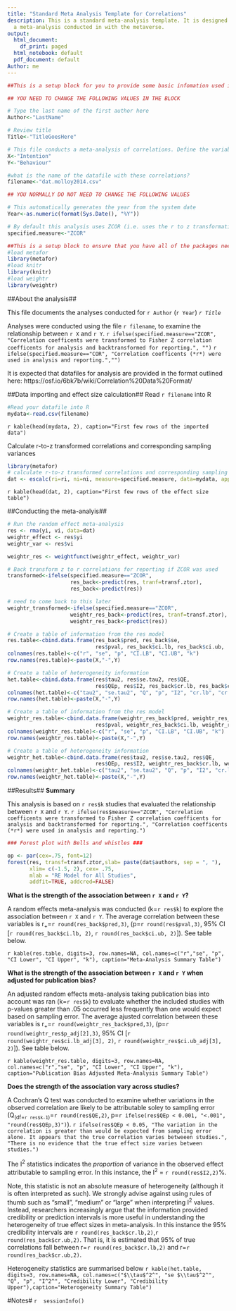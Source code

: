 ```yaml
---
title: "Standard Meta Analysis Template for Correlations"
description: This is a standard meta-analysis template. It is designed to document
  a meta-analysis conducted in with the metaverse.
output:
  html_document:
    df_print: paged
  html_notebook: default
  pdf_document: default
Author: me
---
```


```r
##This is a setup block for you to provide some basic infomation used in other parts of the document

## YOU NEED TO CHANGE THE FOLLOWING VALUES IN THE BLOCK

# Type the last name of the first author here
Author<-"LastName"

# Review title
Title<-"TitleGoesHere"

# This file conducts a meta-analysis of correlations. Define the variable names for the relationship of interest
X<-"Intention"
Y<-"Behaviour"

#what is the name of the datafile with these correlations?
filename<-"dat.molloy2014.csv"

```

```r
## YOU NORMALLY DO NOT NEED TO CHANGE THE FOLLOWING VALUES

# This automatically generates the year from the system date
Year<-as.numeric(format(Sys.Date(), "%Y"))

# By default this analysis uses ZCOR (i.e. uses the r to z transformation) to conduct the analysis. You can change it here but only if you understand what you're doing
specified.measure<-"ZCOR"

##This is a setup block to ensure that you have all of the packages needed for the analyses below. You can add additional packages if required
#load metafor
library(metafor)
#load knitr
library(knitr)
#load weightr
library(weightr)
```

##About the analysis##

This file documents the analyses conducted for `r Author` (`r Year`) *`r Title`*

Analyses were conducted using the file `r filename`, to examine the relationship between `r X` and `r Y`. `r ifelse(specified.measure=="ZCOR", "Correlation coefficents were transformed to Fisher Z correlation coefficents for analysis and backtransformed for reporting.", "")` `r ifelse(specified.measure=="COR", "Correlation coefficents (*r*) were used in analysis and reporting.","")`

It is expected that datafiles for analysis are provided in the format outlined here: https://osf.io/6bk7b/wiki/Correlation%20Data%20Format/

##Data importing and effect size calculation##
Read `r filename` into R
```r
#Read your datafile into R
mydata<-read.csv(filename)
```
`r kable(head(mydata, 2), caption="First few rows of the imported data")`

Calculate r-to-z transformed correlations and corresponding sampling variances
```r
library(metafor)
# calculate r-to-z transformed correlations and corresponding sampling variances
dat <- escalc(ri=ri, ni=ni, measure=specified.measure, data=mydata, append=TRUE)
```
`r kable(head(dat, 2), caption="First few rows of the effect size table")`

##Conducting the meta-analyis##
```r
# Run the random effect meta-analysis
res <- rma(yi, vi, data=dat)
weightr_effect <- res$yi
weightr_var <- res$vi

weightr_res <- weightfunct(weightr_effect, weightr_var)

# Back transform z to r correlations for reporting if ZCOR was used
transformed<-ifelse(specified.measure=="ZCOR", 
                    res_back<-predict(res, tranf=transf.ztor), 
                    res_back<-predict(res))

# need to come back to this later
weightr_transformed<-ifelse(specified.measure=="ZCOR",
                    weightr_res_back<-predict(res, tranf=transf.ztor),
                    weightr_res_back<-predict(res))

# Create a table of information from the res model
res.table<-cbind.data.frame(res_back$pred, res_back$se, 
                            res$pval, res_back$ci.lb, res_back$ci.ub,  res$k)
colnames(res.table)<-c("r", "se", "p", "CI.LB", "CI.UB", "k")
row.names(res.table)<-paste(X,"-",Y)

# Create a table of heterogeneity information
het.table<-cbind.data.frame(res$tau2, res$se.tau2, res$QE, 
                            res$QEp, res$I2, res_back$cr.lb, res_back$cr.ub)
colnames(het.table)<-c("tau2", "se.tau2", "Q", "p", "I2", "cr.lb", "cr.ub")
row.names(het.table)<-paste(X,"-",Y)

# Create a table of information from the res model
weightr_res.table<-cbind.data.frame(weightr_res_back$pred, weightr_res_back$se, 
                            res$pval, weightr_res_back$ci.lb, weightr_res_back$ci.ub,  res$k)
colnames(weightr_res.table)<-c("r", "se", "p", "CI.LB", "CI.UB", "k")
row.names(weightr_res.table)<-paste(X,"-",Y)

# Create a table of heterogeneity information
weightr_het.table<-cbind.data.frame(res$tau2, res$se.tau2, res$QE, 
                            res$QEp, res$I2, weightr_res_back$cr.lb, weightr_res_back$cr.ub)
colnames(weightr_het.table)<-c("tau2", "se.tau2", "Q", "p", "I2", "cr.lb", "cr.ub")
row.names(weightr_het.table)<-paste(X,"-",Y)
```

##Results##
**Summary**

This analysis is based on `r res$k` studies that evaluated the relationship between `r X` and `r Y`. `r ifelse(res$measure=="ZCOR", "Correlation coefficents were transformed to Fisher Z correlation coefficents for analysis and backtransformed for reporting.", "Correlation coefficents (*r*) were used in analysis and reporting.")`

```r
### Forest plot with Bells and whistles ###

op <- par(cex=.75, font=12)
forest(res, transf=transf.ztor,slab= paste(dat$authors, sep = ", "),
       xlim= c(-1.5, 2), cex= .75,
       mlab = "RE Model for All Studies",
       addfit=TRUE, addcred=FALSE)
```

**What is the strength of the association between `r X` and `r Y`?**

A random effects meta-analysis was conducted (k=`r res$k`) to explore the association between `r X` and `r Y`. The average correlation between these variables is r~+~=`r round(res_back$pred,3)`, (p=`r round(res$pval,3)`, 95% CI [`r round(res_back$ci.lb, 2)`, `r round(res_back$ci.ub, 2)`]). See table below.

`r kable(res.table, digits=3, row.names=NA, col.names=c("r","se", "p", "CI Lower", "CI Upper", "k"), caption="Meta-Analysis Summary Table")`

**What is the strength of the association between `r X` and `r Y` when adjusted for publication bias?**

An adjusted random effects meta-analysis taking publication bias into account was ran (k=`r res$k`) to evaluate whether the included studies with p-values greater than .05 occurred less frequently than one would expect based on sampling error. The average ajusted correlation between these variables is r~+~=`r round(weightr_res_back$pred,3)`, (p=`r round(weightr_res$p_adj[2],3)`, 95% CI [`r round(weightr_res$ci.lb_adj[3], 2)`, `r round(weightr_res$ci.ub_adj[3], 2)`]). See table below.

`r kable(weightr_res.table, digits=3, row.names=NA, col.names=c("r","se", "p", "CI Lower", "CI Upper", "k"), caption="Publication Bias Adjusted Meta-Analysis Summary Table")`

**Does the strength of the association vary across studies?**

A Cochran's Q test was conducted to examine whether variations in the observed correlation are likely to be attributable soley to sampling error (Q~(df=`r res$k-1`)~=`r round(res$QE,2)`, p=`r ifelse(res$QEp < 0.001, "<.001", "round(res$QEp,3)")`). `r ifelse(res$QEp < 0.05, "The variation in the correlation is greater than would be expected from sampling error alone. It appears that the true correlation varies betweeen studies.", "There is no evidence that the true effect size varies between studies.")`

The I^2^ statistics indicates the *proportion* of variance in the observed effect attributable to sampling error. In this instance, the I^2^ = `r round(res$I2,2)`%. 

Note, this statistic is not an absolute measure of heterogeneity (although it is often interpreted as such). We strongly advise against using rules of thumb such as "small", "medium" or "large" when interpreting I^2^ values. Instead, researchers increasingly argue that the information provided credibility or prediction intervals is more useful in understanding the heterogeneity of true effect sizes in meta-analysis. In this instance the 95% credibility intervals are `r round(res_back$cr.lb,2)`,`r round(res_back$cr.ub,2)`. That is, it is estimated that 95% of true correlations fall between r=`r round(res_back$cr.lb,2)` and r=`r round(res_back$cr.ub,2)`.

Heterogeneity statistics are summarised below
`r kable(het.table, digits=3, row.names=NA, col.names=c("$\\tau$^2^", "se $\\tau$^2^", "Q", "p", "I^2^", "Credibility Lower", "Credibility Upper"),caption="Heterogeneity Summary Table")`

\newpage
#Notes#
 ```r
 sessionInfo()
 ``` 
